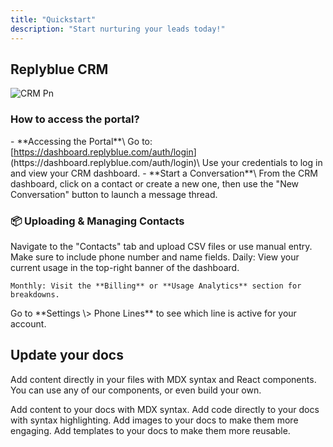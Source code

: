 ```yaml
---
title: "Quickstart"
description: "Start nurturing your leads today!"
---
```


##  Replyblue CRM

![CRM Pn](/images/CRM.png)

### How to access the portal?

<AccordionGroup>
  <Accordion title="Access the Portal" icon="unlock">
    - **Accessing the Portal**\
      Go to: [<u>https://dashboard.replyblue.com/auth/login</u>](https://dashboard.replyblue.com/auth/login)\
      Use your credentials to log in and view your CRM dashboard.
    - **Start a Conversation**\
      From the CRM dashboard, click on a contact or create a new one, then use the "New Conversation" button to launch a message thread.
  </Accordion>
</AccordionGroup>

### **📦 Uploading & Managing Contacts**

<AccordionGroup>
  <Accordion title="Uploading Contacts to Replyblue" icon="book">
    Navigate to the "Contacts" tab and upload CSV files or use manual entry. Make sure to include phone number and name fields.
  </Accordion>
  <Accordion title="Checking Message & Contact Limits" icon="message">
    Daily: View your current usage in the top-right banner of the dashboard.

    Monthly: Visit the **Billing** or **Usage Analytics** section for breakdowns.
  </Accordion>
  <Accordion title="Phone Line Association " icon="phone">
    Go to **Settings \> Phone Lines** to see which line is active for your account.
  </Accordion>
</AccordionGroup>

## Update your docs

Add content directly in your files with MDX syntax and React components. You can use any of our components, or even build your own.

<CardGroup cols={2}>
  <Card title="Add Content With MDX" icon="file" href="/essentials/markdown">
    Add content to your docs with MDX syntax.
  </Card>
  <Card title="Add Code Blocks" icon="square-code" href="/essentials/code">
    Add code directly to your docs with syntax highlighting.
  </Card>
  <Card title="Add Images" icon="image" href="/essentials/images">
    Add images to your docs to make them more engaging.
  </Card>
  <Card title="Add Custom Components" icon="puzzle-piece" href="/essentials/reusable-snippets">
    Add templates to your docs to make them more reusable.
  </Card>
</CardGroup>